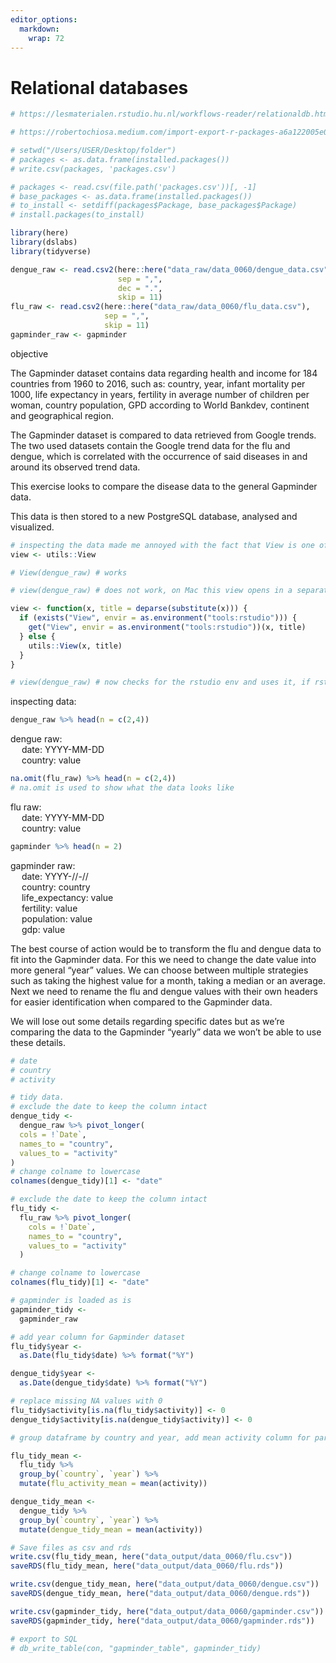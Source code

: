 ```yaml
---
editor_options: 
  markdown: 
    wrap: 72
---
```


# Relational databases

```r
# https://lesmaterialen.rstudio.hu.nl/workflows-reader/relationaldb.html

# https://robertochiosa.medium.com/import-export-r-packages-a6a122005e00

# setwd("/Users/USER/Desktop/folder")
# packages <- as.data.frame(installed.packages())  
# write.csv(packages, 'packages.csv')

# packages <- read.csv(file.path('packages.csv'))[, -1]
# base_packages <- as.data.frame(installed.packages()) 
# to_install <- setdiff(packages$Package, base_packages$Package) 
# install.packages(to_install)
```

```r
library(here)
library(dslabs)
library(tidyverse)
```

```r
dengue_raw <- read.csv2(here::here("data_raw/data_0060/dengue_data.csv"),
                        sep = ",",
                        dec = ".",
                        skip = 11)
flu_raw <- read.csv2(here::here("data_raw/data_0060/flu_data.csv"),
                     sep = ",",
                     skip = 11)
gapminder_raw <- gapminder

```

objective

The Gapminder dataset contains data regarding health and income for 184
countries from 1960 to 2016, such as: country, year, infant mortality
per 1000, life expectancy in years, fertility in average number of
children per woman, country population, GPD according to World Bankdev,
continent and geographical region.

The Gapminder dataset is compared to data retrieved from Google trends.
The two used datasets contain the Google trend data for the flu and
dengue, which is correlated with the occurrence of said diseases in and
around its observed trend data.

This exercise looks to compare the disease data to the general Gapminder
data.

This data is then stored to a new PostgreSQL database, analysed and
visualized.

```r
# inspecting the data made me annoyed with the fact that View is one of the few functions i use regularly and is capitalised.
view <- utils::View

# View(dengue_raw) # works

# view(dengue_raw) # does not work, on Mac this view opens in a separate xquartz window, opens in a seperate window in Windows.

view <- function(x, title = deparse(substitute(x))) {
  if (exists("View", envir = as.environment("tools:rstudio"))) {
    get("View", envir = as.environment("tools:rstudio"))(x, title)
  } else {
    utils::View(x, title)
  }
}

# view(dengue_raw) # now checks for the rstudio env and uses it, if rstudio env does not exist default to regular View.
```

inspecting data:

```r
dengue_raw %>% head(n = c(2,4))
```

dengue raw: <br>   date: YYYY-MM-DD <br>   country: value <br>

```r
na.omit(flu_raw) %>% head(n = c(2,4))
# na.omit is used to show what the data looks like
```

flu raw: <br>   date: YYYY-MM-DD <br>   country: value <br>

```r
gapminder %>% head(n = 2)
```

gapminder raw: <br>   date: YYYY-//-// <br>   country: country <br>  
life_expectancy: value <br>   fertility: value <br>   population: value
<br>   gdp: value <br>

The best course of action would be to transform the flu and dengue data
to fit into the Gapminder data. For this we need to change the date
value into more general "year" values. We can choose between multiple
strategies such as taking the highest value for a month, taking a median
or an average. Next we need to rename the flu and dengue values with
their own headers for easier identification when compared to the
Gapminder data.

We will lose out some details regarding specific dates but as we're
comparing the data to the Gapminder "yearly" data we won't be able to
use these details.

```r
# date
# country
# activity

# tidy data.
# exclude the date to keep the column intact
dengue_tidy <-
  dengue_raw %>% pivot_longer(
  cols = !`Date`,
  names_to = "country",
  values_to = "activity"
)
# change colname to lowercase
colnames(dengue_tidy)[1] <- "date"

# exclude the date to keep the column intact
flu_tidy <-
  flu_raw %>% pivot_longer(
    cols = !`Date`,
    names_to = "country",
    values_to = "activity"
  )

# change colname to lowercase
colnames(flu_tidy)[1] <- "date"

# gapminder is loaded as is
gapminder_tidy <-
  gapminder_raw
```

```r
# add year column for Gapminder dataset
flu_tidy$year <- 
  as.Date(flu_tidy$date) %>% format("%Y")

dengue_tidy$year <-
  as.Date(dengue_tidy$date) %>% format("%Y")

# replace missing NA values with 0
flu_tidy$activity[is.na(flu_tidy$activity)] <- 0
dengue_tidy$activity[is.na(dengue_tidy$activity)] <- 0

# group dataframe by country and year, add mean activity column for parity with Gapminder dataset

flu_tidy_mean <-
  flu_tidy %>% 
  group_by(`country`, `year`) %>% 
  mutate(flu_activity_mean = mean(activity))

dengue_tidy_mean <-
  dengue_tidy %>% 
  group_by(`country`, `year`) %>% 
  mutate(dengue_tidy_mean = mean(activity))
```

```r
# Save files as csv and rds
write.csv(flu_tidy_mean, here("data_output/data_0060/flu.csv"))
saveRDS(flu_tidy_mean, here("data_output/data_0060/flu.rds"))

write.csv(dengue_tidy_mean, here("data_output/data_0060/dengue.csv"))
saveRDS(dengue_tidy_mean, here("data_output/data_0060/dengue.rds"))

write.csv(gapminder_tidy, here("data_output/data_0060/gapminder.csv"))
saveRDS(gapminder_tidy, here("data_output/data_0060/gapminder.rds"))

# export to SQL
# db_write_table(con, "gapminder_table", gapminder_tidy)
```
